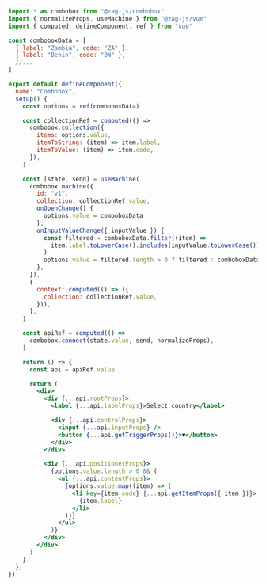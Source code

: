 ```jsx
import * as combobox from "@zag-js/combobox"
import { normalizeProps, useMachine } from "@zag-js/vue"
import { computed, defineComponent, ref } from "vue"

const comboboxData = [
  { label: "Zambia", code: "ZA" },
  { label: "Benin", code: "BN" },
  //...
]

export default defineComponent({
  name: "Combobox",
  setup() {
    const options = ref(comboboxData)

    const collectionRef = computed(() =>
      combobox.collection({
        items: options.value,
        itemToString: (item) => item.label,
        itemToValue: (item) => item.code,
      }),
    )

    const [state, send] = useMachine(
      combobox.machine({
        id: "v1",
        collection: collectionRef.value,
        onOpenChange() {
          options.value = comboboxData
        },
        onInputValueChange({ inputValue }) {
          const filtered = comboboxData.filter((item) =>
            item.label.toLowerCase().includes(inputValue.toLowerCase()),
          )
          options.value = filtered.length > 0 ? filtered : comboboxData
        },
      }),
      {
        context: computed(() => ({
          collection: collectionRef.value,
        })),
      },
    )

    const apiRef = computed(() =>
      combobox.connect(state.value, send, normalizeProps),
    )

    return () => {
      const api = apiRef.value

      return (
        <div>
          <div {...api.rootProps}>
            <label {...api.labelProps}>Select country</label>

            <div {...api.controlProps}>
              <input {...api.inputProps} />
              <button {...api.getTriggerProps()}>▼</button>
            </div>
          </div>

          <div {...api.positionerProps}>
            {options.value.length > 0 && (
              <ul {...api.contentProps}>
                {options.value.map((item) => (
                  <li key={item.code} {...api.getItemProps({ item })}>
                    {item.label}
                  </li>
                ))}
              </ul>
            )}
          </div>
        </div>
      )
    }
  },
})
```
